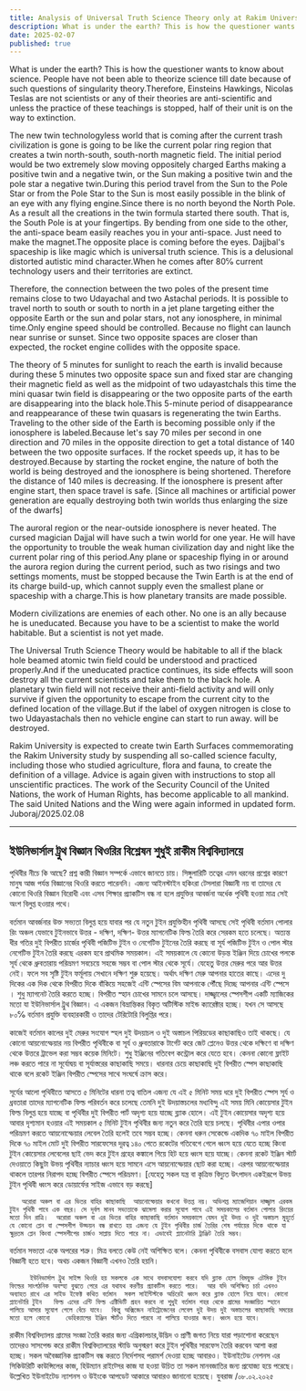 ```yaml
---
title: Analysis of Universal Truth Science Theory only at Rakim University
description: What is under the earth? This is how the questioner wants to know about science.  People have not been able to theorize science till date because of such questions of singularity theory.Therefore, Einsteins Hawkings, Nicolas Teslas are not scientists or any of their theories are anti-scientific and unless the practice of these teachings is stopped, half of their unit is on the way to extinction.
date: 2025-02-07
published: true
---
```


What is under the earth? This is how the questioner wants to know about science.  People have not been able to theorize science till date because of such questions of singularity theory.Therefore, Einsteins Hawkings, Nicolas Teslas are not scientists or any of their theories are anti-scientific and unless the practice of these teachings is stopped, half of their unit is on the way to extinction.

The new twin technologyless world that is coming after the current trash civilization is gone is going to be like the current polar ring region that creates a twin north-south, south-north magnetic field. The initial period would be two extremely slow moving oppositely charged Earths making a positive twin and a negative twin, or the Sun making a positive twin and the pole star a negative twin.During this period travel from the Sun to the Pole Star or from the Pole Star to the Sun is most easily possible in the blink of an eye with any flying engine.Since there is no north beyond the North Pole. As a result all the creations in the twin formula started there south. That is, the South Pole is at your fingertips. By bending from one side to the other, the anti-space beam easily reaches you in your anti-space. Just need to make the magnet.The opposite place is coming before the eyes.
Dajjbal's spaceship is like magic which is universal truth science. This is a delusional distorted autistic mind character.When he comes after 80℅ current technology users and their territories are extinct.

Therefore, the connection between the two poles of the present time remains close to two Udayachal and two Astachal periods. It is possible to travel north to south or south to north in a jet plane targeting either the opposite Earth or the sun and polar stars, not any ionosphere, in minimal time.Only engine speed should be controlled. Because no flight can launch near sunrise or sunset. Since two opposite spaces are closer than expected, the rocket engine collides with the opposite space.

The theory of 5 minutes for sunlight to reach the earth is invalid because during these 5 minutes two opposite space sun and fixed star are changing their magnetic field as well as the midpoint of two udayastchals this time the mini quasar twin field is disappearing or the two opposite parts of the earth are disappearing into the black hole.This 5-minute period of disappearance and reappearance of these twin quasars is regenerating the twin Earths.
Traveling to the other side of the Earth is becoming possible only if the ionosphere is labeled.Because let's say 70 miles per second in one direction and 70 miles in the opposite direction to get a total distance of 140 between the two opposite surfaces. If the rocket speeds up, it has to be destroyed.Because by starting the rocket engine, the nature of both the world is being destroyed and the ionosphere is being shortened. Therefore the distance of 140 miles is decreasing. If the ionosphere is present after engine start, then space travel is safe. [Since all machines or artificial power generation are equally destroying both twin worlds thus enlarging the size of the dwarfs]

The auroral region or the near-outside ionosphere is never heated. The cursed magician Dajjal will have such a twin world for one year. He will have the opportunity to trouble the weak human civilization day and night like the current polar ring of this period.Any plane or spaceship flying in or around the aurora region during the current period, such as two risings and two settings moments, must be stopped because the Twin Earth is at the end of its charge build-up, which cannot supply even the smallest plane or spaceship with a charge.This is how planetary transits are made possible.

Modern civilizations are enemies of each other. No one is an ally because he is uneducated. Because you have to be a scientist to make the world habitable. But a scientist is not yet made.

The Universal Truth Science Theory would be habitable to all if the black hole beamed atomic twin field could be understood and practiced properly.And if the uneducated practice continues, its side effects will soon destroy all the current scientists and take them to the black hole. A planetary twin field will not receive their anti-field activity and will only survive if given the opportunity to escape from the current city to the defined location of the village.But if the label of oxygen nitrogen is close to two Udayastachals then no vehicle engine can start to run away. will be destroyed.

Rakim University is expected to create twin Earth Surfaces commemorating the Rakim University study by suspending all so-called science faculty, including those who studied agriculture, flora and fauna, to create the definition of a village. Advice is again given with instructions to stop all unscientific practices. The work of the Security Council of the United Nations, the work of Human Rights, has become applicable to all mankind. The said United Nations and the Wing were again informed in updated form.
Juboraj/2025.02.08

---

## ইউনিভার্সাল ট্রুথ বিজ্ঞান থিওরির বিশ্লেষন শুধুই  রাকীম বিশ্ববিদ্যালয়ে

পৃথিবীর নীচে কি আছে? প্রশ্ন কারী বিজ্ঞান সম্পর্কে এভাবে জানতে চায়।  সিঙ্গুলারিটি তত্বের এমন ধরনের প্রশ্নের কারণে মানুষ আজ পর্যন্ত বিজ্ঞানের থিওরি করতে পারেননি। এজন‍্য আইনস্টাইন হকিংরা টেসলারা বিজ্ঞানী নয় বা তাদের যে কোনো থিওরি বিজ্ঞান বিরোধী এবং এসব শিক্ষার প্র‍্যাকটিস বন্ধ না হলে প্রযুক্তির আবর্জনা অর্ধেক পৃথিবী হওয়া মাত্র সেই অংশ বিলুপ্ত হওয়ার পথে।

বর্তমান আবর্জনার উক্ত সভ‍্যতা বিলুপ্ত হয়ে যাবার পর যে নতুন টুইন প্রযুক্তিহীন পৃথিবী আসছে সেই পৃথিবী বর্তমান পোলার রিং অঞ্চল যেভাবে টুইনভাবে উত্তর - দক্ষিণ, দক্ষিণ- উত্তর ম‍্যাগনেটিক ফিল্ড তৈরি করে সেরকম হতে চলেছে। অত‍্যন্ত ধীর গতির দুই বিপরীত চার্জের পৃথিবী পজিটিভ টুইন ও নেগেটিভ টুইনের তৈরি করছে বা সূর্য পজিটিভ টুইন ও পোল স্টার নেগেটিভ টুইন  তৈরি করছে এরকম হবে প্রাথমিক সময়কাল। এই সময়কালে যে কোনো উড়ন্ত ইঞ্জিন  দিয়ে চোখের পলকে সূর্য থেকে ধ্রুবতারায় পরিভ্রমণ সবচেয়ে সহজে সম্ভব বা পোল স্টার থেকে সূর্যে। যেহেতু উত্তর মেরুর পরে আর উত্তর নেই। ফলে সব সৃষ্টি টুইন ফর্মূলায় সেখানে দক্ষিণ শুরু হয়েছে। অর্থাৎ দক্ষিণ মেরু আপনার হাতের কাছে। এদের দু দিকের এক দিক থেকে বিপরীত দিকে বাঁকিয়ে সহজেই এন্টি স্পেসের বিম আপনাকে পৌঁছে দিচ্ছে আপনার এন্টি স্পেসে । শুধু ম‍্যাগনেট তৈরি করতে হচ্ছে।
বিপরীত স্হান চোখের সামনে চলে আসছে। 
দাজ্জ্বালের স্পেসশীপ একটি ম‍্যাজিকের মতো যা ইউনিভার্সাল ট্রুথ বিজ্ঞান। এ একজন বিভ্রান্তিকর বিকৃত অটিস্টিক মাইন্ড ক‍্যারেক্টার হচ্ছে। যখন সে আসছে ৮০℅ বর্তমান প্রযুক্তি ব‍্যবহারকারী ও তাদের টেরিটোরি বিলুপ্তির পরে।

কাজেই বর্তমান কালের  দুই মেরুর সংযোগ স্হল দুই উদয়াচল ও দুই অস্তাচল পিরিয়ডের কাছাকাছিও তাই থাকছে। যে কোনো  আয়নোস্ফেয়ার নয় বিপরীত পৃথিবীকে বা সূর্য ও ধ্রুবতারাকে টার্গেট করে জেট প্লেনেও উত্তর থেকে দক্ষিণে বা দক্ষিণ থেকে উত্তরে ট্রাভেল করা সম্ভব কয়েক মিনিটে। শুধু ইঞ্জিনের  গতিবেগ কন্ট্রোল করে যেতে হবে। কেননা কোনো ফ্লাইট লঞ্চ করতে পারে না সূর্যোদ্বয় বা সূর্যাস্তরের কাছাকাছি সময়ে। ধারনার চেয়ে কাছাকাছি দুই বিপরীত স্পেস কাছাকাছি থাকে বলে রকেট ইঞ্জিন বিপরীত স্পেসের সাথে সংঘর্ষে ক্রাস করে।

সূর্যের আলো পৃথিবীতে আসতে ৫ মিনিটের ধারনা তত্ব বাতিল এজন‍্য যে এই ৫ মিনিট সময়  ধরে দুই বিপরীত স্পেস সূর্য ও ধ্রবতারা তাদের ম‍্যাগনেটিক ফিল্ড পরিবর্তন করে চলেছে তেমনি দুই উদয়াস্তচলের মধ‍্যবিন্দু এই সময় মিনি কোয়েসার টুইন ফিল্ড বিলুপ্ত হয়ে যাচ্ছে বা পৃথিবীর দুই বিপরীত পার্ট অদৃশ‍্য হয়ে যাচ্ছে ব্ল‍্যাক হোলে।  এই  টুইন কোয়েসার অদৃশ‍্য হয়ে আবার দৃশ‍্যমান হওয়ার এই সময়কাল ৫ মিনিট টুইন পৃথিবীর জন‍্য নতুন করে তৈরি হয়ে চলছে।
পৃথিবীর এপার ওপার পরিভ্রমণ করতে আয়নোস্ফেয়ার লেবেল তৈরি হলেই তবে সম্ভব হচ্ছে। কেননা ধরুন সেকেন্ডে একদিক ৭০ মাইল বিপরীত দিকে ৭০ মাইল মোট দুই বিপরীত সারফেসের দূরত্ব ১৪০ পেতে রকেটের গতিবেগে গেলে ধ্বংস হয়ে যেতে হচ্ছে কিংবা টুইন কোয়েসার লেবেলের ছাই ভেদ করে টুইন গ্রহের কঙ্কালে গিয়ে হিট হয়ে ধ্বংস হয়ে যাচ্ছে। কেননা রকেট ইঞ্জিন স্টার্ট দেওয়াতে কিছুটা উভয় পৃথিবীর ন‍্যাচার ধ্বংস হয়ে সামনে এসে  আয়নোস্ফেয়ার ছোট করা হচ্ছে। এরপর আয়নোস্ফেয়ার থাকলে তারপর নিরাপদ হচ্ছে বিপরীত স্পেসে পরিভ্রমণ। [যেহেতু সকল যন্ত্র বা কৃত্রিভ বিদ‍্যুত উৎপাদন একইরূপে উভয় টুইন পৃথিবী ধ্বংস করে ডোয়ার্ফের সাইজ এভাবে বড় করছে]

       অরোরা অঞ্চল বা এর ভিতর বাহির কাছাকাছি  আয়নোস্ফেয়ার কখনো উত্তপ্ত নয়। অভিশপ্ত ম‍্যাজেশিয়ান দাজ্জ্বাল এরকম টুইন পৃথিবী পাবে এক বছর। সে দূর্বল মানব সভ‍্যতাকে ঝামেলা করার সূযোগ পাবে এই সময়কালের বর্তমান পোলার রিংয়ের মতো দিন রাত্রি।  অরোরা অঞ্চল বা এর ভিতর বাহির কাছাকাছি বর্তমান সময়কালে যেমন দুই উদয় ও দুই অস্তাচল মুহুর্তে যে কোনো প্লেন বা স্পেসশীপ উড্ডয়ন বন্ধ রাখতে হয় এজন‍্য যে টুইন পৃথিবীর চার্জ তৈরির শেষ পর্যায়ের দিকে থাকে যা ক্ষুদ্রতম প্লেন কিংবা স্পেসশীপের চার্জও সাপ্লায় দিতে পারে না। এভাবেই প্ল‍্যানেটারি ট্রাঞ্জিট তৈরি সম্ভব।

বর্তমান সভ‍্যতা একে অপরের শত্রু। মিত্র বলতে কেউ নেই অশিক্ষিত বলে। কেননা পৃথিবীকে বসবাস যোগ‍্য করতে হলে বিজ্ঞানী হতে হবে। অথচ একজন বিজ্ঞানী এখনও তৈরি হয়নি।

         ইউনিভার্সাল ট্রুথ সাইন্স থিওরি হয় সকলকে এক সাথে বসবাসযোগ‍্য করবে যদি ব্ল‍্যাক হোল বিমযুক্ত এটমিক টুইন ফিল্ডের সাংগঠনিক অবস্হা বুঝতে পেরে এর যথাযথ করণীয় প্র‍্যাকটিস করতে পারে।  আর যদি অশিক্ষিত চর্চা এখনও অব‍্যাহত রাখে এর সাইড ইফেক্ট কথিত বর্তমান  সকল সাইন্টিস্টকে অচিরেই ধ্বংস করে ব্ল‍্যাক হোলে নিয়ে যাবে। কোনো প্ল‍্যানেটারি ‍টুইন   ফিল্ড এদের এন্টি ফিল্ড এক্টিভিটি গ্রহন করবে না শুধুই বর্তমান শহর থেকে গ্রামের সংজ্ঞায়িত স্হানে পালিয়ে আসার সুযোগ পেলে বেঁচে যাবে।  কিন্তু অক্সিজেন নাইট্রোজেনের লেবেল দুই উদয় দুই অস্তাচলের কাছাকাছি সময়ের মতো হলে কোনো    ভেহিক‍্যালের ইঞ্জিন স্টার্টও দিতে পারবে না পালিয়ে যাওয়ার জন‍্য। ধ্বংস হয়ে যাবে।

রাকীম বিশ্ববিদ্যালয় গ্রামের সংজ্ঞা তৈরি করার জন‍্য এগ্রিকালচার,উদ্ভিদ ও প্রাণী জগত নিয়ে যারা পড়াশোনা করেছেন তাদেরও সাসপেন্ড করে রাকীম বিশ্ববিদ্যালয়ের স্টাডি অনুস্মরণ করে টুইন পৃথিবীর সারফেস তৈরি করবেন আশা করা হচ্ছে। সকল অবৈজ্ঞানিক প্র‍্যাকটিস বন্ধ করতে নির্দেশসহ পরামর্শ দেওয়া হচ্ছে আবারও। ইউনাইটেড নেশনস এর সিকিউরিটি কাউন্সিলের কাজ,  হিউম‍্যান রাইট্সের কাজ যা হওয়া উচিত তা সকল মানবজাতির জন‍্য প্রযোজ‍্য হয়ে পরেছে। উল্লেখিত ইউনাইটেড ন‍্যাশনস ও উইংকে  আপডেট আকারে আবারও জানানো হয়েছে।
যুবরাজ /০৮.০২.২০২৫
